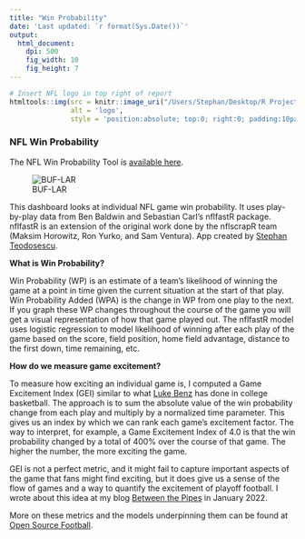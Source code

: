 ```yaml
---
title: "Win Probability"
date: 'Last updated: `r format(Sys.Date())`'
output:
  html_document:
    dpi: 500
    fig_width: 10
    fig_height: 7
---
```


```r

# Insert NFL logo in top right of report
htmltools::img(src = knitr::image_uri("/Users/Stephan/Desktop/R Projects/NFL/NFL.png"), 
               alt = 'logo', 
               style = 'position:absolute; top:0; right:0; padding:10px; width: 110px; height: 128px')

```

### NFL Win Probability

The NFL Win Probability Tool is [available here](https://steodosescu.shinyapps.io/nfl-win-probability/). 

![BUF-LAR](https://raw.githubusercontent.com/steodose/NFL-win-probability/main/WP%20Dashboard%20Screenshot.png)

This dashboard looks at individual NFL game win probability. It uses play-by-play data from Ben Baldwin and Sebastian Carl’s nflfastR package.  nflfastR is an extension of the original work done by the nflscrapR team (Maksim Horowitz, Ron Yurko, and Sam Ventura). App created by [Stephan Teodosescu](https://stephanteodosescu.com/personal-website/).


**What is Win Probability?**

Win Probability (WP) is an estimate of a team’s likelihood of winning the game at a point in time given the current situation at the start of that play. Win Probability Added (WPA) is the change in WP from one play to the next. If you graph these WP changes throughout the course of the game you will get a visual representation of how that game played out. The nflfastR model uses logistic regression to model likelihood of winning after each play of the game based on the score, field position, home field advantage, distance to the first down, time remaining, etc.

**How do we measure game excitement?**

To measure how exciting an individual game is, I computed a Game Excitement Index (GEI) similar to what [Luke Benz](https://www.midmajormadness.com/2019/12/30/21041851/win-probability-charts-2019-game-excitement-index-college-basketball) has done in college basketball. The approach is to sum the absolute value of the win probability change from each play and multiply by a normalized time parameter. This gives us an index by which we can rank each game’s excitement factor. The way to interpret, for example, a Game Excitement Index of 4.0 is that the win probability changed by a total of 400% over the course of that game. The higher the number, the more exciting the game.

GEI is not a perfect metric, and it might fail to capture important aspects of the game that fans might find exciting, but it does give us a sense of the flow of games and a way to quantify the excitement of playoff football. I wrote about this idea at my blog [Between the Pipes](https://between-the-pipes.com/2022/01/29/divisional-round-was-one-of-the-most-exciting-weekends-in-nfl-history/) in January 2022. 

More on these metrics and the models underpinning them can be found at [Open Source Football](https://www.opensourcefootball.com/posts/2020-09-28-nflfastr-ep-wp-and-cp-models/).